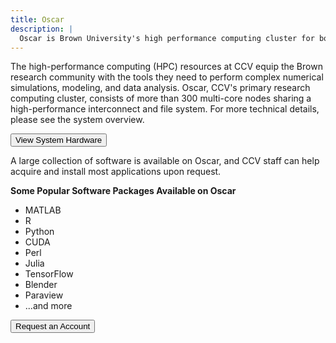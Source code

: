 ```yaml
---
title: Oscar
description: |
  Oscar is Brown University's high performance computing cluster for both research and classes. Oscar is maintained by CCV.
---
```

<ContentSection title="Overview">

The high-performance computing (HPC) resources at CCV equip the Brown research community with the tools they need to perform complex numerical simulations, modeling, and data analysis. Oscar, CCV's primary research computing cluster, consists of more than 300 multi-core nodes sharing a high-performance interconnect and file system. For more technical details, please see the system overview.

<Button href="https://docs.ccv.brown.edu/oscar/system-overview">
  View System Hardware
</Button>

</ContentSection>

<ContentSection title="Software Packages" >

A large collection of software is available on Oscar, and CCV staff can help acquire and install most applications upon request.  

  **Some Popular Software Packages Available on Oscar**
  - MATLAB
  - R
  - Python
  - CUDA
  - Perl
  - Julia
  - TensorFlow
  - Blender
  - Paraview
  - ...and more

<Button href="https://brown.co1.qualtrics.com/jfe/form/SV_0GtBE8kWJpmeG4B">
  Request an Account
</Button>
</ContentSection>